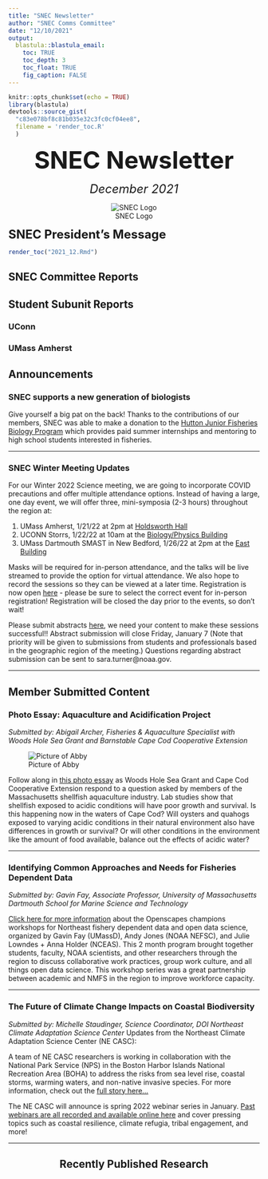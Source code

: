 ```yaml
---
title: "SNEC Newsletter"
author: "SNEC Comms Committee"
date: "12/10/2021"
output: 
  blastula::blastula_email:
    toc: TRUE
    toc_depth: 3
    toc_float: TRUE
    fig_caption: FALSE
---
```


```r
knitr::opts_chunk$set(echo = TRUE)
library(blastula)
devtools::source_gist(
  "c83e078bf8c81b035e32c3fc0cf04ee8", 
  filename = 'render_toc.R'
  )
```

<center> 
<font size="24"> **SNEC Newsletter** </font>

<font size="5"> *December 2021* </font>

![SNEC Logo](../Stock/SNEC_logo.jpg)
</center>

<font size="5"> **SNEC President's Message** </font>

```r
render_toc("2021_12.Rmd")
```

## SNEC Committee Reports 

## Student Subunit Reports 

### UConn 
### UMass Amherst

## Announcements 

### SNEC supports a new generation of biologists

Give yourself a big pat on the back! Thanks to the contributions of our members, SNEC was able to make a donation to the [Hutton Junior Fisheries Biology Program](https://hutton.fisheries.org/) which provides paid summer internships and mentoring to high school students interested in fisheries.

-----

### SNEC Winter Meeting Updates

For our Winter 2022 Science meeting, we are going to incorporate COVID precautions and offer multiple attendance options. Instead of having a large, one day event, we will offer three, mini-symposia (2-3 hours) throughout the region at:

1. UMass Amherst, 1/21/22 at 2pm at [Holdsworth Hall](https://goo.gl/maps/RpgZPykL7NCfSY5Y6)
2. UCONN Storrs, 1/22/22 at 10am at the [Biology/Physics Building](https://goo.gl/maps/duesG1fy8vTidFAc9)
3. UMass Dartmouth SMAST in New Bedford, 1/26/22 at 2pm at the [East Building](https://goo.gl/maps/K4BSD8eyj7BQNiqHA)

Masks will be required for in-person attendance, and the talks will be live streamed to provide the option for virtual attendance. We also hope to record the sessions so they can be viewed at a later time. Registration is now open [here](https://gcc02.safelinks.protection.outlook.com/?url=https%3A%2F%2Fsnec.fisheries.org%2Fmeetings%2Fmeeting-registration%2F&data=04%7C01%7Caarcher%40barnstablecounty.org%7C74af813134b742567cd808d9b3483abd%7C84475217b42348dbb766ed4bbbea74f1%7C0%7C0%7C637737945085250347%7CUnknown%7CTWFpbGZsb3d8eyJWIjoiMC4wLjAwMDAiLCJQIjoiV2luMzIiLCJBTiI6Ik1haWwiLCJXVCI6Mn0%3D%7C3000&sdata=xEbCT5%2BeINNtPeIQPMr67%2BDhEgC7c6uFWphsjJQvjGM%3D&reserved=0) - please be sure to select the correct event for in-person registration! Registration will be closed the day prior to the events, so don't wait!

Please submit abstracts [here](https://gcc02.safelinks.protection.outlook.com/?url=https%3A%2F%2Fdocs.google.com%2Fforms%2Fd%2Fe%2F1FAIpQLSduSteKq263XYzPt5_9EQpRRr4g1zJ3R7icYGrvqW2vRfYa9g%2Fviewform&data=04%7C01%7Caarcher%40barnstablecounty.org%7C74af813134b742567cd808d9b3483abd%7C84475217b42348dbb766ed4bbbea74f1%7C0%7C0%7C637737945085260293%7CUnknown%7CTWFpbGZsb3d8eyJWIjoiMC4wLjAwMDAiLCJQIjoiV2luMzIiLCJBTiI6Ik1haWwiLCJXVCI6Mn0%3D%7C3000&sdata=hRFwpr4gerAYnVbcYa6%2Foz4CR5t4D8KRNTJJRAsaVpg%3D&reserved=0), we need your content to make these sessions successful!! Abstract submission will close Friday, January 7 (Note that priority will be given to submissions from students and professionals based in the geographic region of the meeting.) Questions regarding abstract submission can be sent to sara.turner@noaa.gov.

-----

## Member Submitted Content

### Photo Essay: Aquaculture and Acidification Project
*Submitted by: Abigail Archer, Fisheries & Aquaculture Specialist with Woods Hole Sea Grant and Barnstable Cape Cod Cooperative Extension*

![Picture of Abby](abby.jpg)

Follow along in [this photo essay](https://seagrant.whoi.edu/photo-essay-aquaculture-and-acidification-project) as Woods Hole Sea Grant and Cape Cod Cooperative Extension respond to a question asked by members of the Massachusetts shellfish aquaculture industry. Lab studies show that shellfish exposed to acidic conditions will have poor growth and survival. Is this happening now in the waters of Cape Cod? Will oysters and quahogs exposed to varying acidic conditions in their natural environment also have differences in growth or survival? Or will other conditions in the environment like the amount of food available, balance out the effects of acidic water?

-----

### Identifying Common Approaches and Needs for Fisheries Dependent Data
*Submitted by: Gavin Fay, Associate Professor, University of Massachusetts Dartmouth School for Marine Science and Technology*

[Click here for more information](https://www.openscapes.org/blog/2021/11/12/fdd-champions/) about the Openscapes champions workshops for Northeast fishery dependent data and open data science, organized by Gavin Fay (UMassD), Andy Jones (NOAA NEFSC), and Julie Lowndes + Anna Holder (NCEAS). This 2 month program brought together students, faculty, NOAA scientists, and other researchers through the region to discuss collaborative work practices, group work culture, and all things open data science. This workshop series was a great partnership between academic and NMFS in the region to improve workforce capacity.

-----

### The Future of Climate Change Impacts on Coastal Biodiversity
*Submitted by: Michelle Staudinger, Science Coordinator, DOI Northeast Climate Adaptation Science Center*
Updates from the Northeast Climate Adaptation Science Center (NE CASC):

A team of NE CASC researchers is working in collaboration with the National Park Service (NPS) in the Boston Harbor Islands National Recreation Area (BOHA) to address the risks from sea level rise, coastal storms, warming waters, and non-native invasive species. For more information, check out the [full story here...](https://necasc.umass.edu/news/future-climate-change-impacts-coastal-biodiversity)

The NE CASC will announce is spring 2022 webinar series in January. [Past webinars are all recorded and available online here](https://necasc.umass.edu/webinars) and cover pressing topics such as coastal resilience, climate refugia, tribal engagement, and more!

-----

<center> 
## Recently Published Research 
</center>